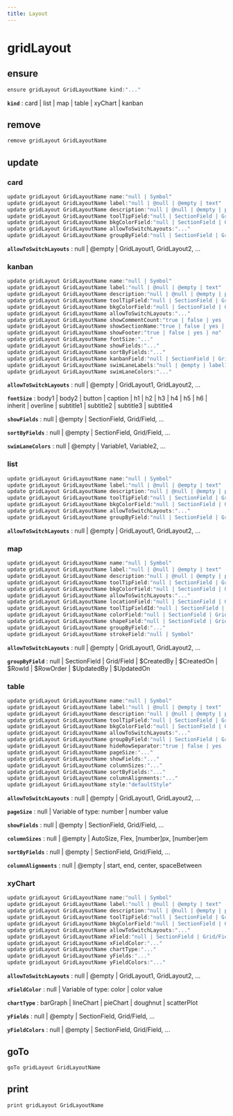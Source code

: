 ```yaml
---
title: Layout
---
```


# gridLayout

## ensure

```js filename="Terminal" copy
ensure gridLayout GridLayoutName kind:"..."
```

**`kind`**
 : card | list | map | table | xyChart | kanban


## remove

```js filename="Terminal" copy
remove gridLayout GridLayoutName
```


## update

### card
```js filename="Terminal" copy
update gridLayout GridLayoutName name:"null | Symbol"
update gridLayout GridLayoutName label:"null | @null | @empty | text"
update gridLayout GridLayoutName description:"null | @null | @empty | paragraph"
update gridLayout GridLayoutName toolTipField:"null | SectionField | Grid/Field"
update gridLayout GridLayoutName bkgColorField:"null | SectionField | Grid/Field"
update gridLayout GridLayoutName allowToSwitchLayouts:"..."
update gridLayout GridLayoutName groupByField:"null | SectionField | Grid/Field"
```

**`allowToSwitchLayouts`**
 : null | @empty | GridLayout1, GridLayout2, ...

### kanban
```js filename="Terminal" copy
update gridLayout GridLayoutName name:"null | Symbol"
update gridLayout GridLayoutName label:"null | @null | @empty | text"
update gridLayout GridLayoutName description:"null | @null | @empty | paragraph"
update gridLayout GridLayoutName toolTipField:"null | SectionField | Grid/Field"
update gridLayout GridLayoutName bkgColorField:"null | SectionField | Grid/Field"
update gridLayout GridLayoutName allowToSwitchLayouts:"..."
update gridLayout GridLayoutName showCommentCount:"true | false | yes | no"
update gridLayout GridLayoutName showSectionName:"true | false | yes | no"
update gridLayout GridLayoutName showFooter:"true | false | yes | no"
update gridLayout GridLayoutName fontSize:"..."
update gridLayout GridLayoutName showFields:"..."
update gridLayout GridLayoutName sortByFields:"..."
update gridLayout GridLayoutName kanbanField:"null | SectionField | Grid/Field"
update gridLayout GridLayoutName swimLaneLabels:"null | @empty | label1 \n label2 \n"
update gridLayout GridLayoutName swimLaneColors:"..."
```

**`allowToSwitchLayouts`**
 : null | @empty | GridLayout1, GridLayout2, ...

**`fontSize`**
 : body1 | body2 | button | caption | h1 | h2 | h3 | h4 | h5 | h6 | inherit | overline | subtitle1 | subtitle2 | subtitle3 | subtitle4

**`showFields`**
 : null | @empty | SectionField, Grid/Field, ...

**`sortByFields`**
 : null | @empty | SectionField, Grid/Field, ...

**`swimLaneColors`**
 : null | @empty | Variable1, Variable2, ...

### list
```js filename="Terminal" copy
update gridLayout GridLayoutName name:"null | Symbol"
update gridLayout GridLayoutName label:"null | @null | @empty | text"
update gridLayout GridLayoutName description:"null | @null | @empty | paragraph"
update gridLayout GridLayoutName toolTipField:"null | SectionField | Grid/Field"
update gridLayout GridLayoutName bkgColorField:"null | SectionField | Grid/Field"
update gridLayout GridLayoutName allowToSwitchLayouts:"..."
update gridLayout GridLayoutName groupByField:"null | SectionField | Grid/Field"
```

**`allowToSwitchLayouts`**
 : null | @empty | GridLayout1, GridLayout2, ...

### map
```js filename="Terminal" copy
update gridLayout GridLayoutName name:"null | Symbol"
update gridLayout GridLayoutName label:"null | @null | @empty | text"
update gridLayout GridLayoutName description:"null | @null | @empty | paragraph"
update gridLayout GridLayoutName toolTipField:"null | SectionField | Grid/Field"
update gridLayout GridLayoutName bkgColorField:"null | SectionField | Grid/Field"
update gridLayout GridLayoutName allowToSwitchLayouts:"..."
update gridLayout GridLayoutName locationField:"null | SectionField | Grid/Field"
update gridLayout GridLayoutName toolTipFieldId:"null | SectionField | Grid/Field"
update gridLayout GridLayoutName colorField:"null | SectionField | Grid/Field"
update gridLayout GridLayoutName shapeField:"null | SectionField | Grid/Field"
update gridLayout GridLayoutName groupByField:"..."
update gridLayout GridLayoutName strokeField:"null | Symbol"
```

**`allowToSwitchLayouts`**
 : null | @empty | GridLayout1, GridLayout2, ...

**`groupByField`**
 : null | SectionField | Grid/Field | $CreatedBy | $CreatedOn | $RowId | $RowOrder | $UpdatedBy | $UpdatedOn

### table
```js filename="Terminal" copy
update gridLayout GridLayoutName name:"null | Symbol"
update gridLayout GridLayoutName label:"null | @null | @empty | text"
update gridLayout GridLayoutName description:"null | @null | @empty | paragraph"
update gridLayout GridLayoutName toolTipField:"null | SectionField | Grid/Field"
update gridLayout GridLayoutName bkgColorField:"null | SectionField | Grid/Field"
update gridLayout GridLayoutName allowToSwitchLayouts:"..."
update gridLayout GridLayoutName groupByField:"null | SectionField | Grid/Field"
update gridLayout GridLayoutName hideRowSeparator:"true | false | yes | no"
update gridLayout GridLayoutName pageSize:"..."
update gridLayout GridLayoutName showFields:"..."
update gridLayout GridLayoutName columnSizes:"..."
update gridLayout GridLayoutName sortByFields:"..."
update gridLayout GridLayoutName columnAlignments:"..."
update gridLayout GridLayoutName style:"defaultStyle"
```

**`allowToSwitchLayouts`**
 : null | @empty | GridLayout1, GridLayout2, ...

**`pageSize`**
 : null | Variable of type: number | number value

**`showFields`**
 : null | @empty | SectionField, Grid/Field, ...

**`columnSizes`**
 : null | @empty | AutoSize, Flex, [number]px, [number]em

**`sortByFields`**
 : null | @empty | SectionField, Grid/Field, ...

**`columnAlignments`**
 : null | @empty | start, end, center, spaceBetween

### xyChart
```js filename="Terminal" copy
update gridLayout GridLayoutName name:"null | Symbol"
update gridLayout GridLayoutName label:"null | @null | @empty | text"
update gridLayout GridLayoutName description:"null | @null | @empty | paragraph"
update gridLayout GridLayoutName toolTipField:"null | SectionField | Grid/Field"
update gridLayout GridLayoutName bkgColorField:"null | SectionField | Grid/Field"
update gridLayout GridLayoutName allowToSwitchLayouts:"..."
update gridLayout GridLayoutName xField:"null | SectionField | Grid/Field"
update gridLayout GridLayoutName xFieldColor:"..."
update gridLayout GridLayoutName chartType:"..."
update gridLayout GridLayoutName yFields:"..."
update gridLayout GridLayoutName yFieldColors:"..."
```

**`allowToSwitchLayouts`**
 : null | @empty | GridLayout1, GridLayout2, ...

**`xFieldColor`**
 : null | Variable of type: color | color value

**`chartType`**
 : barGraph | lineChart | pieChart | doughnut | scatterPlot

**`yFields`**
 : null | @empty | SectionField, Grid/Field, ...

**`yFieldColors`**
 : null | @empty | SectionField, Grid/Field, ...


## goTo

```js filename="Terminal" copy
goTo gridLayout GridLayoutName
```


## print

```js filename="Terminal" copy
print gridLayout GridLayoutName
```


